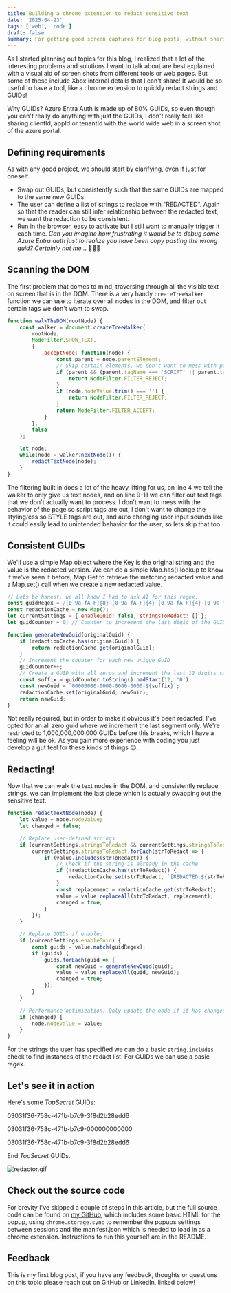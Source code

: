 ```yaml
---
title: Building a chrome extension to redact sensitive text
date: '2025-04-23'
tags: ['web', 'code']
draft: false
summary: For getting good screen captures for blog posts, without sharing any sensitive text.
---
```


As I started planning out topics for this blog, I realized that a lot of the
interesting problems and solutions I want to talk about are best explained with
a visual aid of screen shots from different tools or web pages. But some of
these include Xbox internal details that I can't share! It would be so
useful to have a tool, like a chrome extension to quickly redact strings and GUIDs!

Why GUIDs? Azure Entra Auth is made up of 80% GUIDs, so even though you can't
really do anything with just the GUIDs, I don't really feel like sharing
clientId, appId or tenantId with the world wide web in a screen shot of the
azure portal.

## Defining requirements

As with any good project, we should start by clarifying, even if just for oneself.

- Swap out GUIDs, but consistently such that the same GUIDs are mapped to the
  same new GUIDs.
- The user can define a list of strings to replace with "REDACTED". Again so
  that the reader can still infer relationship between the redacted text, we
  want the redaction to be consistent.
- Run in the browser, easy to activate but I still want to manually trigger it
  each time. _Can you imagine how frustrating it would be to debug some Azure
  Entra auth just to realize you have been copy pasting the wrong guid?
  Certainly not me..._ 🤦🏻‍♂️

## Scanning the DOM

The first problem that comes to mind, traversing through all the
visible text on screen that is in the DOM. There is a very handy
`createTreeWalker` function we can use to iterate over all nodes in the DOM, and
filter out certain tags we don't want to swap.

``` javascript {4, 9-11}
function walkTheDOM(rootNode) {
    const walker = document.createTreeWalker(
        rootNode,
        NodeFilter.SHOW_TEXT,
        {
            acceptNode: function(node) {
                const parent = node.parentElement;
                // Skip certain elements, we don't want to mess with page functionality, css or user input.
                if (parent && (parent.tagName === 'SCRIPT' || parent.tagName === 'STYLE' || parent.isContentEditable)) {
                    return NodeFilter.FILTER_REJECT;
                }
                if (node.nodeValue.trim() === '') {
                    return NodeFilter.FILTER_REJECT;
                }
                return NodeFilter.FILTER_ACCEPT;
            }
        },
        false
    );

    let node;
    while(node = walker.nextNode()) {
        redactTextNode(node);
    }
}
```

The filtering built in does a lot of the heavy lifting for us, on line 4 we tell
the walker to only give us text nodes, and on line 9-11 we can filter out text
tags that we don't actually want to process. I don't want to mess with the
behavior of the page so script tags are out, I don't want to change the
styling/css so STYLE tags are out, and auto changing user input sounds like it
could easily lead to unintended behavior for the user, so lets skip that too.

## Consistent GUIDs

We'll use a simple Map object where the Key is the original string and the value
is the redacted version. We can do a simple Map.has() lookup to know if we've
seen it before, Map.Get to retrieve the matching redacted value and a Map.set()
call when we create a new redacted value.

```javascript {3}
// Lets be honest, we all know I had to ask AI for this regex.
const guidRegex = /[0-9a-fA-F]{8}-[0-9a-fA-F]{4}-[0-9a-fA-F]{4}-[0-9a-fA-F]{4}-[0-9a-fA-F]{12}/g;
const redactionCache = new Map();
let currentSettings = { enableGuid: false, stringsToRedact: [] };
let guidCounter = 0; // Counter to increment the last digit of the GUID

function generateNewGuid(originalGuid) {
    if (redactionCache.has(originalGuid)) {
        return redactionCache.get(originalGuid);
    }
    // Increment the counter for each new unique GUID
    guidCounter++;
    // Create a GUID with all zeros and increment the last 12 digits safely
    const suffix = guidCounter.toString().padStart(12, '0');
    const newGuid = `00000000-0000-0000-0000-${suffix}`;
    redactionCache.set(originalGuid, newGuid);
    return newGuid;
}
```

Not really required, but in order to make it obvious it's been redacted, I've
opted for an all zero guid where we increment the last segment only. We're
restricted to 1,000,000,000,000 GUIDs before this breaks, which I have a feeling
will be ok. As you gain more experience with coding you just develop a gut feel
for these kinds of things 😉.

## Redacting!

Now that we can walk the text nodes in the DOM, and consistently replace
strings, we can implement the last piece which is actually swapping out the
sensitive text.

```javascript {8, 22}
function redactTextNode(node) {
    let value = node.nodeValue;
    let changed = false;

    // Replace user-defined strings
    if (currentSettings.stringsToRedact && currentSettings.stringsToRedact.length > 0) {
        currentSettings.stringsToRedact.forEach(strToRedact => {
            if (value.includes(strToRedact)) {
                // Check if the string is already in the cache
                if (!redactionCache.has(strToRedact)) {
                    redactionCache.set(strToRedact, `[REDACTED:${strToRedact.length}]`);
                }
                const replacement = redactionCache.get(strToRedact);
                value = value.replaceAll(strToRedact, replacement);
                changed = true;
            }
        });
    }

    // Replace GUIDs if enabled
    if (currentSettings.enableGuid) {
        const guids = value.match(guidRegex);
        if (guids) {
            guids.forEach(guid => {
                const newGuid = generateNewGuid(guid);
                value = value.replaceAll(guid, newGuid);
                changed = true;
            });
        }
    }

    // Performance optimization: Only update the node if it has changed.
    if (changed) {
        node.nodeValue = value;
    }
}
```

For the strings the user has specified we can do a basic `string.includes` check
to find instances of the redact list. For GUIDs we can use a basic regex.

## Let's see it in action

Here's some *TopSecret* GUIDs:

03031f36-758c-471b-b7c9-3f8d2b28edd6

03031f36-758c-471b-b7c9-000000000000

03031f36-758c-471b-b7c9-3f8d2b28edd6

End *TopSecret* GUIDs.

![redactor.gif](/static/images/redactor.gif)

## Check out the source code

For brevity I've skipped a couple of steps in this article, but the full source
code can be found on [my
GitHub](https://github.com/Harley-Adams/redactor-extension), which includes some
basic HTML for the popup, using `chrome.storage.sync` to remember the popups
settings between sessions and the manifest.json which is needed to load in as a
chrome extension. Instructions to run this yourself are in the README.

## Feedback

This is my first blog post, if you have any feedback, thoughts or questions on
this topic please reach out on GitHub or LinkedIn, linked below!
